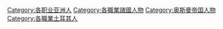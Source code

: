 
[[Category:各职业亚洲人|Category:各职业亚洲人]]
[[Category:各職業諸國人物|Category:各職業諸國人物]]
[[Category:奥斯曼帝国人物|Category:奥斯曼帝国人物]]
[[Category:各職業土耳其人|Category:各職業土耳其人]]